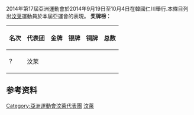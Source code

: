{{unreferenced|time=2014-09-07T01:46:19+00:00}}
{{expand|time=2014-09-07}}
{{Infobox Country Asian Games
|NOC=BRU
|year=2014
|competitors= 
|sports=
|flagbearer=  
|gold=0 
|silver=0
|bronze=0
|total=0
|rank=
}}
2014年第17屆亞洲運動會於2014年9月19日至10月4日在韓國仁川舉行.本條目列出[[汶莱|汶莱]]運動員於本屆亞運會的表現。
'''奖牌榜'''：
{| class="wikitable"
|-
! 名次 !! 代表团 !! 金牌 !! 银牌 !! 铜牌 !! 总数
|-
| ? || 汶莱 ||  ||   ||  ||  
|}
==参考资料==
{{2014年亚洲运动会代表团}}
[[Category:亞洲運動會汶萊代表團|Category:亞洲運動會汶萊代表團]]
[[Category:2014年亚洲运动会代表团|汶萊]]